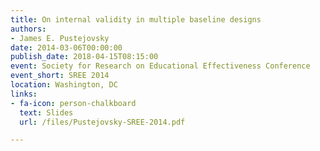 ```yaml
---
title: On internal validity in multiple baseline designs
authors:
- James E. Pustejovsky
date: 2014-03-06T00:00:00
publish_date: 2018-04-15T08:15:00
event: Society for Research on Educational Effectiveness Conference
event_short: SREE 2014
location: Washington, DC
links:
- fa-icon: person-chalkboard
  text: Slides
  url: /files/Pustejovsky-SREE-2014.pdf

---
```




